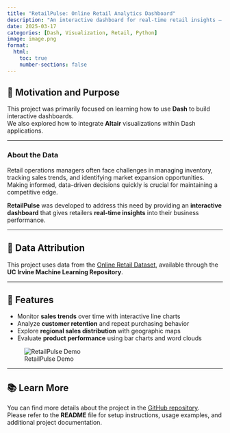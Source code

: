 ```yaml
---
title: "RetailPulse: Online Retail Analytics Dashboard"
description: "An interactive dashboard for real-time retail insights — built with Dash, Altair, and Pandas."
date: 2025-03-17
categories: [Dash, Visualization, Retail, Python]
image: image.png
format:
  html:
    toc: true
    number-sections: false
---
```


## 🎯 Motivation and Purpose

This project was primarily focused on learning how to use **Dash** to build interactive dashboards.  
We also explored how to integrate **Altair** visualizations within Dash applications.

---

### About the Data

Retail operations managers often face challenges in managing inventory, tracking sales trends, and identifying market expansion opportunities.  
Making informed, data-driven decisions quickly is crucial for maintaining a competitive edge.

**RetailPulse** was developed to address this need by providing an **interactive dashboard** that gives retailers **real-time insights** into their business performance.

---

## 📂 Data Attribution

This project uses data from the [Online Retail Dataset](https://archive.ics.uci.edu/dataset/352/online+retail), available through the **UC Irvine Machine Learning Repository**.

---

## 🚀 Features

- Monitor **sales trends** over time with interactive line charts  
- Analyze **customer retention** and repeat purchasing behavior  
- Explore **regional sales distribution** with geographic maps  
- Evaluate **product performance** using bar charts and word clouds  

![RetailPulse Demo](../../images/m4.gif)

---

## 📚 Learn More

You can find more details about the project in the [GitHub repository](https://github.com/UBC-MDS/DSCI-532_2025_15_RetailPulse).  
Please refer to the **README** file for setup instructions, usage examples, and additional project documentation.
